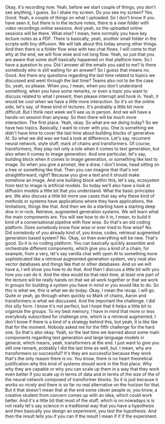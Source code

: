  Okay, it's recording now. Yeah, before we start couple of things, you don't see anything, I guess. So I share my screen. Do you see my screen? Yes. Good. Yeah, a couple of things on what I uploaded. So I don't know if you have seen it, but there is in the lecture notes, there is a new folder with video recordings online sessions. And yeah, so the uploaded online sessions will be there. What else? I mean, here normally you have key lecture notes as a PDF. There is basically, yeah, another small folder in the scripts with tiny diffusion. We will talk about this today among other things. And then there is a folder flow wise with two chat flows. I will come to that why at the end, we will flow wise and not long flow. Yeah, so just that you are aware that some stuff basically happened on that platform here. So I have a question to you. Did I answer all the emails you said to me? Is there somebody who is still waiting for an answer? So I guess that means no. Good. Are there any questions regarding the last time related to topics we discussed and went through the last time? Teams also not to be the case. So, yeah, so please. When you, I mean, when you don't understand something, when you have some remarks, or even a topic you want to discuss related to what I present, then please interrupt and hook in. Yeah, it would be cool when we have a little more interaction. So it's on the online side, let's say, of these kind of lectures. It's probably a little bit more difficult. But I think next week we'll see us in person. And we will have a hands-on session than anyway. So then there will be much more interaction. The first place. Yeah, okay. So what are we doing today? So we have two topics. Basically, I want to cover with you. One is something we didn't have time to cover the last time about building blocks of generative AI. So what we did was we had a look at difference. Let's say, recurrent neural network, style stuff, mark of chains and transformers. Of course, transformers, they play not only a role when it comes to text generation, but also when it comes to image generation. And one particular, let's say, building block when it comes to image generation, or something like text to image. So when you give a prompt, like a draw, I don't know, head sitting on a tree or something like that. Then you can imagine that that's not straightforward, right? Because you give a text and it should make somehow an image. And one building block within this, let's say, ecosystem from text to image is artificial models. So today we'll also have a look at diffusion models a little bit that you understand. What the basic principles are. We also discuss a little bit more use cases that say why these kind of methods or systems have applications where they have applications, the limitations, things like that. And then we do a starting have a starting deep dive in in rock. Retrieve, augmented generation systems. We will learn what the main components are. You will see how to do it in, I mean, to build it kind of a conversational pipeline with flow wise. So that's an old coding platform. Does somebody know flow wise or ever tried to flow wise? No. Did somebody of you already kind of, you know, codes, retrieval augmented generation based system? No. Okay, so then everything will be new. That's good. So it is no coding platform. You can basically quickly assemble and orchestrate different components, which give you a kind of a chain, for example, from a very, let's say vanilla chat with open AI to something more sophisticated like a retrieval augmented generation system, very neat also vector databases and things like that or other databases. And so we will have a, I will show you how to do that. And then I discuss a little bit with you how you can do it. And the idea would be that next time, at least one part of the lecture will be really hands on that we all work together or that we work in groups for building a system you have in mind or you would like to do. So this is what we, this is what we do today. Okay, I mean the recap. I will go. Quite or yeah, go through when quickly so Mark of chains, Aaron and transformers is what we discussed. And the important the challenge. I did this silly form. I know it's not perfect, but I hope that it helps a little bit to organize the groups. To my best memory, I have in mind that more or less everybody subscribed for challenge one, which is a retrieval augmented. I don't know if there is a kind of a strategy behind this, but yeah, it is like like that for the moment. Nobody asked me for the fifth challenge for the hard one. So that's also okay. Yeah, so the last time we learned about some main components regarding text generation and large language models in general, which means, yeah, transformers at the end. I just want to give you still one remark, probably I did the last time as well, but. I mean, why are transformers so successful? It's they are successful because they work that's the only reason there is no. You know, there is no heart theoretical justification why this kind of systems should work in the first place. Why why they are capable or why you can scale up them in a way that they work even better if you scale up in terms of data and in terms of the size of the of the neural network composed of transformer blocks. So it is just because it works so nicely and there is so far no real alternative on the horizon for that. But it that doesn't mean that at the end some clever people or, you know, a creative student from concern comes up with an idea, which could work better. And it's a little bit that most of the stuff, which is on nowadays is is not really let's say science in a traditional way that you have a hypothesis and then basically you design an experiment, you test the hypothesis. And then the result tells you if you can if the result I mean if if if the experiment.
